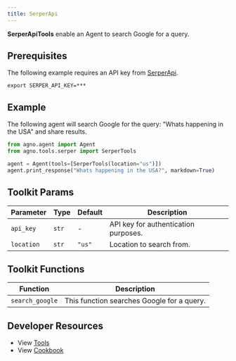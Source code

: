 ```yaml
---
title: SerperApi
---
```


**SerperApiTools** enable an Agent to search Google for a query.

## Prerequisites

The following example requires an API key from [SerperApi](https://serper.dev/).

```shell
export SERPER_API_KEY=***
```

## Example

The following agent will search Google for the query: "Whats happening in the USA" and share results.

```python cookbook/tools/serper_tools.py
from agno.agent import Agent
from agno.tools.serper import SerperTools

agent = Agent(tools=[SerperTools(location="us")])
agent.print_response("Whats happening in the USA?", markdown=True)
```

## Toolkit Params

| Parameter  | Type  | Default | Description                          |
| ---------- | ----- | ------- | ------------------------------------ |
| `api_key`  | `str` | -       | API key for authentication purposes. |
| `location` | `str` | `"us"`  | Location to search from.             |

## Toolkit Functions

| Function        | Description                                |
| --------------- | ------------------------------------------ |
| `search_google` | This function searches Google for a query. |

## Developer Resources

- View [Tools](https://github.com/agno-agi/agno/blob/main/libs/agno/agno/tools/serper.py)
- View [Cookbook](https://github.com/agno-agi/agno/blob/main/cookbook/tools/serper_tools.py)
